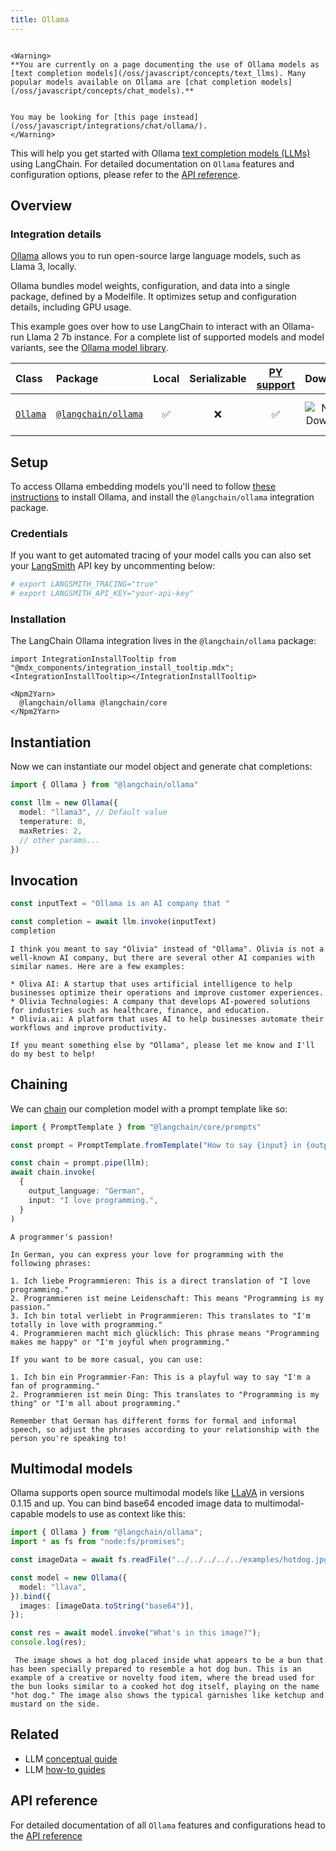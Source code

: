 ```yaml
---
title: Ollama
---
```


```{=mdx}

<Warning>
**You are currently on a page documenting the use of Ollama models as [text completion models](/oss/javascript/concepts/text_llms). Many popular models available on Ollama are [chat completion models](/oss/javascript/concepts/chat_models).**


You may be looking for [this page instead](/oss/javascript/integrations/chat/ollama/).
</Warning>

```

This will help you get started with Ollama [text completion models (LLMs)](/oss/javascript/concepts/text_llms) using LangChain. For detailed documentation on `Ollama` features and configuration options, please refer to the [API reference](https://api.js.langchain.com/classes/langchain_ollama.Ollama.html).

## Overview

### Integration details

[Ollama](https://ollama.ai/) allows you to run open-source large language models, such as Llama 3, locally.

Ollama bundles model weights, configuration, and data into a single package, defined by a Modelfile. It optimizes setup and configuration details, including GPU usage.

This example goes over how to use LangChain to interact with an Ollama-run Llama 2 7b instance.
For a complete list of supported models and model variants, see the [Ollama model library](https://github.com/jmorganca/ollama#model-library).

| Class | Package | Local | Serializable | [PY support](https://python.langchain.com/docs/integrations/llms/ollama/) | Downloads | Version |
| :--- | :--- | :---: | :---: |  :---: | :---: | :---: |
| [`Ollama`](https://api.js.langchain.com/classes/langchain_ollama.Ollama.html) | [`@langchain/ollama`](https://npmjs.com/@langchain/ollama) | ✅ | ❌ | ✅ | ![NPM - Downloads](https://img.shields.io/npm/dm/@langchain/ollama?style=flat-square&label=%20&) | ![NPM - Version](https://img.shields.io/npm/v/@langchain/ollama?style=flat-square&label=%20&) |

## Setup

To access Ollama embedding models you'll need to follow [these instructions](https://github.com/jmorganca/ollama) to install Ollama, and install the `@langchain/ollama` integration package.

### Credentials

If you want to get automated tracing of your model calls you can also set your [LangSmith](https://docs.smith.langchain.com/) API key by uncommenting below:

```bash
# export LANGSMITH_TRACING="true"
# export LANGSMITH_API_KEY="your-api-key"
```

### Installation

The LangChain Ollama integration lives in the `@langchain/ollama` package:

```{=mdx}
import IntegrationInstallTooltip from "@mdx_components/integration_install_tooltip.mdx";
<IntegrationInstallTooltip></IntegrationInstallTooltip>

<Npm2Yarn>
  @langchain/ollama @langchain/core
</Npm2Yarn>

```

## Instantiation

Now we can instantiate our model object and generate chat completions:

```typescript
import { Ollama } from "@langchain/ollama"

const llm = new Ollama({
  model: "llama3", // Default value
  temperature: 0,
  maxRetries: 2,
  // other params...
})
```

## Invocation

```typescript
const inputText = "Ollama is an AI company that "

const completion = await llm.invoke(inputText)
completion
```

```output
I think you meant to say "Olivia" instead of "Ollama". Olivia is not a well-known AI company, but there are several other AI companies with similar names. Here are a few examples:

* Oliva AI: A startup that uses artificial intelligence to help businesses optimize their operations and improve customer experiences.
* Olivia Technologies: A company that develops AI-powered solutions for industries such as healthcare, finance, and education.
* Olivia.ai: A platform that uses AI to help businesses automate their workflows and improve productivity.

If you meant something else by "Ollama", please let me know and I'll do my best to help!
```

## Chaining

We can [chain](/oss/javascript/how-to/sequence/) our completion model with a prompt template like so:

```typescript
import { PromptTemplate } from "@langchain/core/prompts"

const prompt = PromptTemplate.fromTemplate("How to say {input} in {output_language}:\n")

const chain = prompt.pipe(llm);
await chain.invoke(
  {
    output_language: "German",
    input: "I love programming.",
  }
)
```

```output
A programmer's passion!

In German, you can express your love for programming with the following phrases:

1. Ich liebe Programmieren: This is a direct translation of "I love programming."
2. Programmieren ist meine Leidenschaft: This means "Programming is my passion."
3. Ich bin total verliebt in Programmieren: This translates to "I'm totally in love with programming."
4. Programmieren macht mich glücklich: This phrase means "Programming makes me happy" or "I'm joyful when programming."

If you want to be more casual, you can use:

1. Ich bin ein Programmier-Fan: This is a playful way to say "I'm a fan of programming."
2. Programmieren ist mein Ding: This translates to "Programming is my thing" or "I'm all about programming."

Remember that German has different forms for formal and informal speech, so adjust the phrases according to your relationship with the person you're speaking to!
```

## Multimodal models

Ollama supports open source multimodal models like [LLaVA](https://ollama.ai/library/llava) in versions 0.1.15 and up.
You can bind base64 encoded image data to multimodal-capable models to use as context like this:

```typescript
import { Ollama } from "@langchain/ollama";
import * as fs from "node:fs/promises";

const imageData = await fs.readFile("../../../../../examples/hotdog.jpg");

const model = new Ollama({
  model: "llava",
}).bind({
  images: [imageData.toString("base64")],
});

const res = await model.invoke("What's in this image?");
console.log(res);
```

```output
 The image shows a hot dog placed inside what appears to be a bun that has been specially prepared to resemble a hot dog bun. This is an example of a creative or novelty food item, where the bread used for the bun looks similar to a cooked hot dog itself, playing on the name "hot dog." The image also shows the typical garnishes like ketchup and mustard on the side.
```

## Related

- LLM [conceptual guide](/oss/javascript/concepts/text_llms)
- LLM [how-to guides](/oss/javascript/how-to/#llms)

## API reference

For detailed documentation of all `Ollama` features and configurations head to the [API reference](https://api.js.langchain.com/classes/langchain_ollama.Ollama.html)
